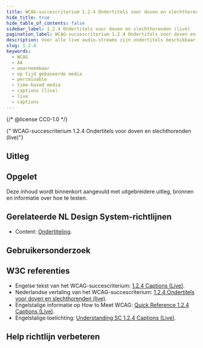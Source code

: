 ```yaml
---
title: WCAG-succescriterium 1.2.4 Ondertitels voor doven en slechthorenden (live)
hide_title: true
hide_table_of_contents: false
sidebar_label: 1.2.4 Ondertitels voor doven en slechthorenden (live)
pagination_label: WCAG-succescriterium 1.2.4 Ondertitels voor doven en slechthorenden (live)
description: Voor alle live audio-streams zijn ondertitels beschikbaar.
slug: 1.2.4
keywords:
  - WCAG
  - AA
  - waarneembaar
  - op tijd gebaseerde media
  - perceivable
  - time-based media
  - captions (live)
  - live
  - captions
---
```


{/* @license CC0-1.0 */}


<WcagHeadingGroup level={1} conformanceLevel="Niveau AA">
  {" WCAG-succescriterium 1.2.4 Ondertitels voor doven en slechthorenden (live)"}
</WcagHeadingGroup>

## Uitleg

<Summary />

## Opgelet

Deze inhoud wordt binnenkort aangevuld met uitgebreidere uitleg, bronnen en informatie over hoe te testen.

## Gerelateerde NL Design System-richtlijnen

- Content: [Ondertiteling](/richtlijnen/content/video/ondertiteling).

## Gebruikersonderzoek

<CTAGebruikersonderzoek />

## W3C referenties

- Engelse tekst van het WCAG-succescriterium: [<span lang="en">1.2.4 Captions (Live)</span>](https://www.w3.org/TR/WCAG22/#captions-live).
- Nederlandse vertaling van het WCAG-succescriterium: [1.2.4 Ondertitels voor doven en slechthorenden (live)](https://www.w3.org/Translations/WCAG22-nl/#captions-live).
- Engelstalige informatie op <span lang="en">How to Meet WCAG</span>: [<span lang="en">Quick Reference 1.2.4 Captions (Live)</span>](https://www.w3.org/WAI/WCAG22/quickref/#captions-live).
- Engelstalige toelichting: [<span lang="en">Understanding SC 1.2.4 Captions (Live)</span>](https://www.w3.org/WAI/WCAG22/Understanding/captions-live.html).

<Disclaimer />

## Help richtlijn verbeteren

<Markdown omitH1 headinglevel={3}>
  <WCAGFooterInfo />
</Markdown>

